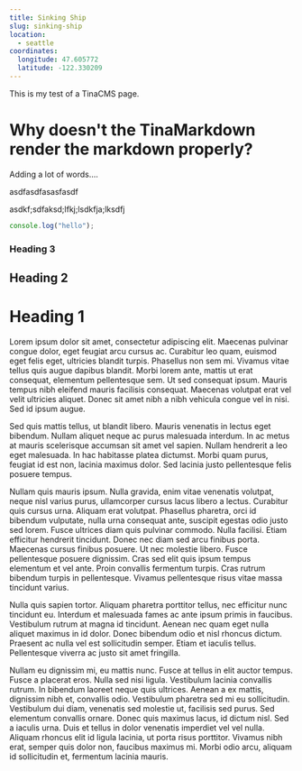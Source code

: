 ```yaml
---
title: Sinking Ship
slug: sinking-ship
location:
  - seattle
coordinates:
  longitude: 47.605772
  latitude: -122.330209
---
```


This is my test of a TinaCMS page.

# Why doesn't the TinaMarkdown render the markdown properly?


Adding a lot of words....

asdfasdfasasfasdf

asdkf;sdfaksd;lfkj;lsdkfja;lksdfj

```javascript
console.log("hello");
```

### Heading 3

## Heading 2

# Heading 1

Lorem ipsum dolor sit amet, consectetur adipiscing elit. Maecenas pulvinar congue dolor, eget feugiat arcu cursus ac. Curabitur leo quam, euismod eget felis eget, ultricies blandit turpis. Phasellus non sem mi. Vivamus vitae tellus quis augue dapibus blandit. Morbi lorem ante, mattis ut erat consequat, elementum pellentesque sem. Ut sed consequat ipsum. Mauris tempus nibh eleifend mauris facilisis consequat. Maecenas volutpat erat vel velit ultricies aliquet. Donec sit amet nibh a nibh vehicula congue vel in nisi. Sed id ipsum augue.

Sed quis mattis tellus, ut blandit libero. Mauris venenatis in lectus eget bibendum. Nullam aliquet neque ac purus malesuada interdum. In ac metus at mauris scelerisque accumsan sit amet vel sapien. Nullam hendrerit a leo eget malesuada. In hac habitasse platea dictumst. Morbi quam purus, feugiat id est non, lacinia maximus dolor. Sed lacinia justo pellentesque felis posuere tempus.

Nullam quis mauris ipsum. Nulla gravida, enim vitae venenatis volutpat, neque nisl varius purus, ullamcorper cursus lacus libero a lectus. Curabitur quis cursus urna. Aliquam erat volutpat. Phasellus pharetra, orci id bibendum vulputate, nulla urna consequat ante, suscipit egestas odio justo sed lorem. Fusce ultrices diam quis pulvinar commodo. Nulla facilisi. Etiam efficitur hendrerit tincidunt. Donec nec diam sed arcu finibus porta. Maecenas cursus finibus posuere. Ut nec molestie libero. Fusce pellentesque posuere dignissim. Cras sed elit quis ipsum tempus elementum et vel ante. Proin convallis fermentum turpis. Cras rutrum bibendum turpis in pellentesque. Vivamus pellentesque risus vitae massa tincidunt varius.

Nulla quis sapien tortor. Aliquam pharetra porttitor tellus, nec efficitur nunc tincidunt eu. Interdum et malesuada fames ac ante ipsum primis in faucibus. Vestibulum rutrum at magna id tincidunt. Aenean nec quam eget nulla aliquet maximus in id dolor. Donec bibendum odio et nisl rhoncus dictum. Praesent ac nulla vel est sollicitudin semper. Etiam et iaculis tellus. Pellentesque viverra ac justo sit amet fringilla.

Nullam eu dignissim mi, eu mattis nunc. Fusce at tellus in elit auctor tempus. Fusce a placerat eros. Nulla sed nisi ligula. Vestibulum lacinia convallis rutrum. In bibendum laoreet neque quis ultrices. Aenean a ex mattis, dignissim nibh et, convallis odio. Vestibulum pharetra sed mi eu sollicitudin. Vestibulum dui diam, venenatis sed molestie ut, facilisis sed purus. Sed elementum convallis ornare. Donec quis maximus lacus, id dictum nisl. Sed a iaculis urna. Duis et tellus in dolor venenatis imperdiet vel vel nulla. Aliquam rhoncus elit id ligula lacinia, ut porta risus porttitor. Vivamus nibh erat, semper quis dolor non, faucibus maximus mi. Morbi odio arcu, aliquam id sollicitudin et, fermentum lacinia mauris.
